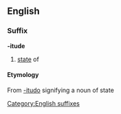 ==English==
===Suffix===
[[Category:English suffixes]]
'''-itude'''
# [[state]] of
====Etymology====
From {{L.}} [[-itudo]] signifying a noun of state
